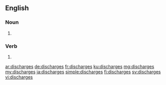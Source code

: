 ==English==

===Noun===
{{head|en|plural}}

# {{plural of|discharge|lang=en}}

===Verb===
{{head|en}}

# {{en-third-person singular of|discharge}}

[[ar:discharges]]
[[de:discharges]]
[[fr:discharges]]
[[ku:discharges]]
[[mg:discharges]]
[[my:discharges]]
[[ja:discharges]]
[[simple:discharges]]
[[fi:discharges]]
[[sv:discharges]]
[[vi:discharges]]